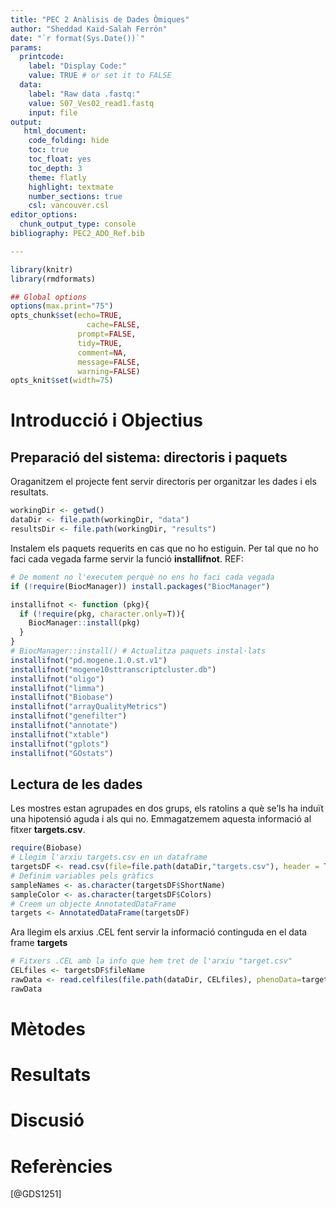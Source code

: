 ```yaml
---
title: "PEC 2 Anàlisis de Dades Òmiques"
author: "Sheddad Kaid-Salah Ferrón"
date: "`r format(Sys.Date())`"
params:
  printcode:
    label: "Display Code:"
    value: TRUE # or set it to FALSE
  data:
    label: "Raw data .fastq:"
    value: S07_Ves02_read1.fastq
    input: file
output:
   html_document:
    code_folding: hide
    toc: true
    toc_float: yes
    toc_depth: 3
    theme: flatly
    highlight: textmate
    number_sections: true
    csl: vancouver.csl
editor_options: 
  chunk_output_type: console
bibliography: PEC2_ADO_Ref.bib

---
```


```r
library(knitr)
library(rmdformats)

## Global options
options(max.print="75")
opts_chunk$set(echo=TRUE,
	             cache=FALSE,
               prompt=FALSE,
               tidy=TRUE,
               comment=NA,
               message=FALSE,
               warning=FALSE)
opts_knit$set(width=75)
```

# Introducció i Objectius

## Preparació del sistema: directoris i paquets

Oraganitzem el projecte fent servir directoris per organitzar les dades i els 
resultats.  


```r
workingDir <- getwd()
dataDir <- file.path(workingDir, "data")
resultsDir <- file.path(workingDir, "results")
```

Instalem els paquets requerits en cas que no ho estiguin.
Per tal que no ho faci cada vegada farme servir la funció **installifnot**. 
REF:

```r
# De moment no l'executem perquè no ens ho faci cada vegada
if (!require(BiocManager)) install.packages("BiocManager")

installifnot <- function (pkg){
  if (!require(pkg, character.only=T)){
    BiocManager::install(pkg)
  }
}
# BiocManager::install() # Actualitza paquets instal·lats
installifnot("pd.mogene.1.0.st.v1")
installifnot("mogene10sttranscriptcluster.db")
installifnot("oligo")
installifnot("limma")
installifnot("Biobase")
installifnot("arrayQualityMetrics")
installifnot("genefilter")
installifnot("annotate")
installifnot("xtable")
installifnot("gplots")
installifnot("GOstats")
```

## Lectura de les dades

Les mostres estan agrupades en dos grups, els ratolins a què se'ls ha induït
una hipotensió aguda i als qui no.
Emmagatzemem aquesta informació al fitxer **targets.csv**.

```r
require(Biobase)
# Llegim l'arxiu targets.csv en un dataframe
targetsDF <- read.csv(file=file.path(dataDir,"targets.csv"), header = TRUE, sep=",") 
# Definim variables pels gràfics
sampleNames <- as.character(targetsDF$ShortName)
sampleColor <- as.character(targetsDF$Colors)
# Creem un objecte AnnotatedDataFrame
targets <- AnnotatedDataFrame(targetsDF)
```

Ara llegim els arxius .CEL fent servir la informació continguda en el data frame
**targets**
```r
# Fitxers .CEL amb la info que hem tret de l'arxiu "target.csv"
CELfiles <- targetsDF$fileName
rawData <- read.celfiles(file.path(dataDir, CELfiles), phenoData=targets)
rawData
```

# Mètodes

# Resultats {.tabset .tabset-fade .tabset-pills}

# Discusió

# Referències

[@GDS1251]


